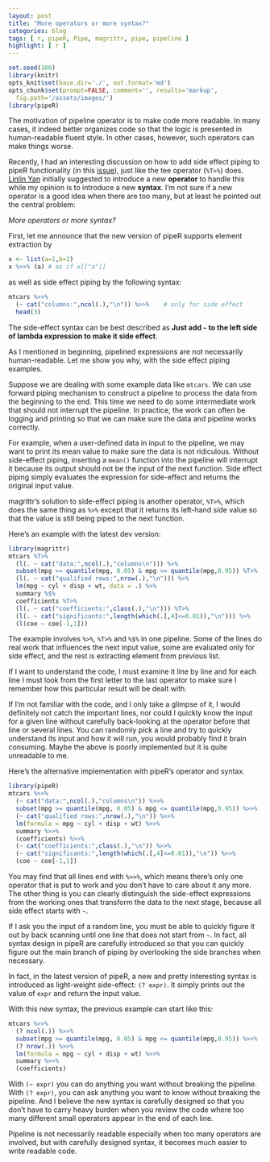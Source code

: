 ```yaml
---
layout: post
title: "More operators or more syntax?"
categories: blog
tags: [ r, pipeR, Pipe, magrittr, pipe, pipeline ]
highlight: [ r ]
---
```


```r
set.seed(100)
library(knitr)
opts_knit$set(base.dir='./', out.format='md')
opts_chunk$set(prompt=FALSE, comment='', results='markup',
  fig.path='/assets/images/')
library(pipeR)
```

The motivation of pipeline operator is to make code more readable. In many cases, it indeed better organizes code so that the logic is presented in human-readable fluent style. In other cases, however, such operators can make things worse.

Recently, I had an interesting discussion on how to add side effect piping to pipeR functionality (in this [issue](https://github.com/renkun-ken/pipeR/issues/30)), just like the tee operator (`%T>%`) does. [Linlin Yan](https://github.com/yanlinlin82) initially suggested to introduce a new **operator** to handle this while my opinion is to introduce a new **syntax**. I'm not sure if a new operator is a good idea when there are too many, but at least he pointed out the central problem:

*More operators or more syntax?*

First, let me announce that the new version of pipeR supports element extraction by 

```r
x <- list(a=1,b=2)
x %>>% (a) # as if x[["a"]]
```

as well as side effect piping by the following syntax:

```r
mtcars %>>%
  (~ cat("columns:",ncol(.),"\n")) %>>%    # only for side effect
  head(3)
```

The side-effect syntax can be best described as **Just add `~` to the left side of lambda expression to make it side effect**.

As I mentioned in beginning, pipelined expressions are not necessarily human-readable. Let me show you why, with the side effect piping examples.

Suppose we are dealing with some example data like `mtcars`. We can use forward piping mechanism to construct a pipeline to process the data from the beginning to the end. This time we need to do some intermediate work that should not interrupt the pipeline. In practice, the work can often be logging and printing so that we can make sure the data and pipeline works correctly.

For example, when a user-defined data in input to the pipeline, we may want to print its mean value to make sure the data is not ridiculous. Without side-effect piping, inserting a `mean()` function into the pipeline will interrupt it because its output should not be the input of the next function.
Side effect piping simply evaluates the expression for side-effect and returns the original input value.

magrittr's solution to side-effect piping is another operator, `%T>%`, which does the same thing as `%>%` except that it returns its left-hand side value so that the value is still being piped to the next function.

Here's an example with the latest dev version:

```r
library(magrittr)
mtcars %T>%
  (l(. ~ cat("data:",ncol(.),"columns\n"))) %>%
  subset(mpg >= quantile(mpg, 0.05) & mpg <= quantile(mpg,0.95)) %T>%
  (l(. ~ cat("qualified rows:",nrow(.),"\n"))) %>%
  lm(mpg ~ cyl + disp + wt, data = .) %>%
  summary %$%
  coefficients %T>%
  (l(. ~ cat("coefficients:",class(.),"\n"))) %T>%
  (l(. ~ cat("significants:",length(which(.[,4]<=0.01)),"\n"))) %>%
  (l(coe ~ coe[-1,1]))
```

The example involves `%>%`, `%T>%` and `%$%` in one pipeline. Some of the lines do real work that influences the next input value, some are evaluated only for side effect, and the rest is extracting element from previous list.

If I want to understand the code, I must examine it line by line and for each line I must look from the first letter to the last operator to make sure I remember how this particular result will be dealt with. 

If I'm not familiar with the code, and I only take a glimpse of it, I would definitely not catch the important lines, nor could I quickly know the input for a given line without carefully back-looking at the operator before that line or several lines. You can randomly pick a line and try to quickly understand its input and how it will run, you would probably find it brain consuming. Maybe the above is poorly implemented but it is quite unreadable to me.

Here's the alternative implementation with pipeR's operator and syntax.

```r
library(pipeR)
mtcars %>>%
  (~ cat("data:",ncol(.),"columns\n")) %>>%
  subset(mpg >= quantile(mpg, 0.05) & mpg <= quantile(mpg,0.95)) %>>%
  (~ cat("qualified rows:",nrow(.),"\n")) %>>%
  lm(formula = mpg ~ cyl + disp + wt) %>>%
  summary %>>%
  (coefficients) %>>%
  (~ cat("coefficients:",class(.),"\n")) %>>%
  (~ cat("significants:",length(which(.[,4]<=0.01)),"\n")) %>>%
  (coe ~ coe[-1,1])
```

You may find that all lines end with `%>>%`, which means there's only one operator that is put to work and you don't have to care about it any more.
The other thing is you can clearly distinguish the side-effect expressions from the working ones that transform the data to the next stage, because all side effect starts with `~`.

If I ask you the input of a random line, you must be able to quickly figure it out by back scanning until one line that does not start from `~`. In fact, all syntax design in pipeR are carefully introduced so that you can quickly figure out the main branch of piping by overlooking the side branches when necessary.

In fact, in the latest version of pipeR, a new and pretty interesting syntax is introduced as light-weight side-effect: `(? expr)`. It simply prints out the value of `expr` and return the input value.

With this new syntax, the previous example can start like this:

```r
mtcars %>>%
  (? ncol(.)) %>>%
  subset(mpg >= quantile(mpg, 0.05) & mpg <= quantile(mpg,0.95)) %>>%
  (? nrow(.)) %>>%
  lm(formula = mpg ~ cyl + disp + wt) %>>%
  summary %>>%
  (coefficients)
```

With `(~ expr)` you can do anything you want without breaking the pipeline. With `(? expr)`, you can ask anything you want to know without breaking the pipeline. And I believe the new syntax is carefully designed so that you don't have to carry heavy burden when you review the code where too many different small operators appear in the end of each line.

Pipeline is not necessarily readable especially when too many operators are involved, but with carefully designed syntax, it becomes much easier to write readable code.
